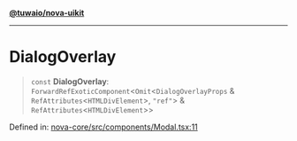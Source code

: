 [**@tuwaio/nova-uikit**](../../../README.md)

***

# DialogOverlay

> `const` **DialogOverlay**: `ForwardRefExoticComponent`\<`Omit`\<`DialogOverlayProps` & `RefAttributes`\<`HTMLDivElement`\>, `"ref"`\> & `RefAttributes`\<`HTMLDivElement`\>\>

Defined in: [nova-core/src/components/Modal.tsx:11](https://github.com/TuwaIO/nova-uikit/blob/fd695363130fe46e904dd8d459ca0673901ff3c3/packages/nova-core/src/components/Modal.tsx#L11)
